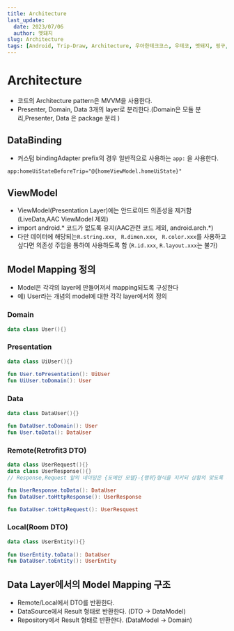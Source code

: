 ```yaml
---
title: Architecture
last_update:
  date: 2023/07/06
  author: 멧돼지
slug: Architecture
tags: [Android, Trip-Draw, Architecture, 우아한테크코스, 우테코, 멧돼지, 핑구, 수달]
---
```


# Architecture

- 코드의 Architecture pattern은 MVVM을 사용한다.
- Presenter, Domain, Data 3개의 layer로 분리한다.(Domain은 모듈 분리,Presenter, Data 은 package 분리 )

## DataBinding
- 커스텀 bindingAdapter prefix의 경우 일반적으로 사용하는 ```app:``` 을 사용한다.

```xml
app:homeUiStateBeforeTrip="@{homeViewModel.homeUiState}"
```

## ViewModel

- ViewModel(Presentation Layer)에는 안드로이드 의존성을 제거함(LiveData,AAC ViewModel 제외)
- import android.* 코드가 없도록 유지(AAC관련 코드 제외, android.arch.*)
- 다만 데이터에 해당되는```R.string.xxx```, ``` R.dimen.xxx```, ``` R.color.xxx```를 사용하고 싶다면 의존성 주입을 통하여 사용하도록 함 (`R.id.xxx`, `R.layout.xxx`는 불가)

## Model Mapping 정의

- Model은 각각의 layer에 만들어져서 mapping되도록 구성한다
- 예) User라는 개념의 model에 대한 각각 layer에서의 정의

### Domain

```kotlin
data class User(){}
```

### Presentation

```kotlin
data class UiUser(){}
 
fun User.toPresentation(): UiUser
fun UiUser.toDomain(): User
```

### Data

```kotlin
data class DataUser(){}
 
fun DataUser.toDomain(): User
fun User.toData(): DataUser
```

### Remote(Retrofit3 DTO)

```kotlin
data class UserRequest(){}
data class UserResponse(){}
// Response,Request 앞의 네이밍은 {도메인 모델}-{행위}형식을 지키되 상황의 맞도록 개발자가 변형 가능

fun UserResponse.toData(): DataUser
fun DataUser.toHttpResponse(): UserResponse

fun DataUser.toHttpRequest(): UserResquest
```

### Local(Room DTO)

```kotlin
data class UserEntity(){}
 
fun UserEntity.toData(): DataUser
fun DataUser.toEntity(): UserEntity
```

## Data Layer에서의 Model Mapping 구조

- Remote/Local에서 DTO를 반환한다.
- DataSource에서 Result<DataModel> 형태로 반환한다. (DTO -> DataModel)
- Repository에서 Result<Domain> 형태로 반환한다. (DataModel -> Domain)
